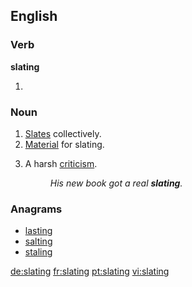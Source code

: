 ==English==

===Verb===
'''slating'''

# {{present participle of|slate}}

===Noun===
{{en-noun}}

# [[slate|Slates]] collectively.
# [[material|Material]] for slating.
# {{informal}} A harsh [[criticism]].
#: ''His new book got a real '''slating'''.''

===Anagrams===
* [[lasting#English|lasting]]
* [[salting#English|salting]]
* [[staling#English|staling]]

[[de:slating]]
[[fr:slating]]
[[pt:slating]]
[[vi:slating]]